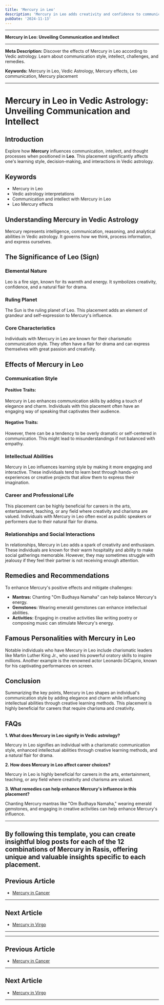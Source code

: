```yaml
---
title: 'Mercury in Leo'
description: 'Mercury in Leo adds creativity and confidence to communication. Individuals are expressive, persuasive, and enjoy sharing ideas with flair and dramatic effect , in Vedic Astrology.'
pubDate: '2024-11-13'
---
```


---

**Mercury in Leo: Unveiling Communication and Intellect**

---

**Meta Description:** Discover the effects of Mercury in Leo according to Vedic astrology. Learn about communication style, intellect, challenges, and remedies.

**Keywords:** Mercury in Leo, Vedic Astrology, Mercury effects, Leo communication, Mercury placement

---

# Mercury in Leo in Vedic Astrology: Unveiling Communication and Intellect

## Introduction

Explore how **Mercury** influences communication, intellect, and thought processes when positioned in **Leo**. This placement significantly affects one's learning style, decision-making, and interactions in Vedic astrology.

## Keywords

- Mercury in Leo
- Vedic astrology interpretations
- Communication and intellect with Mercury in Leo
- Leo Mercury effects

## Understanding Mercury in Vedic Astrology

Mercury represents intelligence, communication, reasoning, and analytical abilities in Vedic astrology. It governs how we think, process information, and express ourselves.

## The Significance of Leo (Sign)

### Elemental Nature
Leo is a fire sign, known for its warmth and energy. It symbolizes creativity, confidence, and a natural flair for drama.

### Ruling Planet
The Sun is the ruling planet of Leo. This placement adds an element of grandeur and self-expression to Mercury's influence.

### Core Characteristics
Individuals with Mercury in Leo are known for their charismatic communication style. They often have a flair for drama and can express themselves with great passion and creativity.

## Effects of Mercury in Leo

### Communication Style

#### Positive Traits:
Mercury in Leo enhances communication skills by adding a touch of elegance and charm. Individuals with this placement often have an engaging way of speaking that captivates their audience.

#### Negative Traits:
However, there can be a tendency to be overly dramatic or self-centered in communication. This might lead to misunderstandings if not balanced with empathy.

### Intellectual Abilities

Mercury in Leo influences learning style by making it more engaging and interactive. These individuals tend to learn best through hands-on experiences or creative projects that allow them to express their imagination.

### Career and Professional Life

This placement can be highly beneficial for careers in the arts, entertainment, teaching, or any field where creativity and charisma are valued. Individuals with Mercury in Leo often excel as public speakers or performers due to their natural flair for drama.

### Relationships and Social Interactions

In relationships, Mercury in Leo adds a spark of creativity and enthusiasm. These individuals are known for their warm hospitality and ability to make social gatherings memorable. However, they may sometimes struggle with jealousy if they feel their partner is not receiving enough attention.

## Remedies and Recommendations

To enhance Mercury's positive effects and mitigate challenges:

- **Mantras:** Chanting "Om Budhaya Namaha" can help balance Mercury's energy.
- **Gemstones:** Wearing emerald gemstones can enhance intellectual abilities.
- **Activities:** Engaging in creative activities like writing poetry or composing music can stimulate Mercury's energy.

## Famous Personalities with Mercury in Leo

Notable individuals who have Mercury in Leo include charismatic leaders like Martin Luther King Jr., who used his powerful oratory skills to inspire millions. Another example is the renowned actor Leonardo DiCaprio, known for his captivating performances on screen.

## Conclusion

Summarizing the key points, Mercury in Leo shapes an individual's communication style by adding elegance and charm while influencing intellectual abilities through creative learning methods. This placement is highly beneficial for careers that require charisma and creativity.

## FAQs

**1. What does Mercury in Leo signify in Vedic astrology?**

Mercury in Leo signifies an individual with a charismatic communication style, enhanced intellectual abilities through creative learning methods, and a natural flair for drama.

**2. How does Mercury in Leo affect career choices?**

Mercury in Leo is highly beneficial for careers in the arts, entertainment, teaching, or any field where creativity and charisma are valued.

**3. What remedies can help enhance Mercury's influence in this placement?**

Chanting Mercury mantras like "Om Budhaya Namaha," wearing emerald gemstones, and engaging in creative activities can help enhance Mercury's influence.

---

By following this template, you can create insightful blog posts for each of the 12 combinations of Mercury in Rasis, offering unique and valuable insights specific to each placement.
---

## Previous Article
- [Mercury in Cancer](/blogs-md/0804_Mercury_in_Rashi/080404_Mercury_in_Cancer.mdx)

---

## Next Article
- [Mercury in Virgo](/blogs-md/0804_Mercury_in_Rashi/080406_Mercury_in_Virgo.mdx)

---
---

## Previous Article
- [Mercury in Cancer](080404_Mercury_in_Cancer.mdx)

---

## Next Article
- [Mercury in Virgo](080406_Mercury_in_Virgo.mdx)

---
